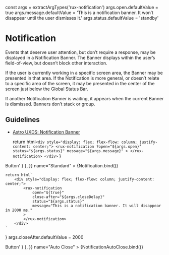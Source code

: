 const args = extractArgTypes('rux-notification')
args.open.defaultValue = true
args.message.defaultValue = 'This is a notification banner. It won’t disappear until the user dismisses it.'
args.status.defaultValue = 'standby'

<Meta
    title="Components/Notification"
    component="rux-notification"
    argTypes={args}
/>

# Notification

Events that deserve user attention, but don’t require a response, may be displayed in a Notification Banner. The Banner displays within the user’s field-of-view, but doesn’t block other interaction.

If the user is currently working in a specific screen area, the Banner may be presented in that area. If the Notification is more general, or doesn’t relate to a specific area of the screen, it may be presented in the center of the screen just below the Global Status Bar.

If another Notification Banner is waiting, it appears when the current Banner is dismissed. Banners don’t stack or group.

## Guidelines

-   [Astro UXDS: Notification Banner](https://www.astrouxds.com/ui-components/notification-banner)

    return html`
        <div style="display: flex; flex-flow: column; justify-content: center;">
            <rux-notification
                ?open="${args.open}"
                status="${args.status}"
                message="${args.message}"
            >
            </rux-notification>
        </div>
    `
}

<Canvas>
    <Story
        parameters={{
            docs: { source: { code: '<rux-button>Button</rux-button>' } },
        }}
        name="Standard"
    >
        {Notification.bind()}
    </Story>
</Canvas>


    return html`
        <div style="display: flex; flex-flow: column; justify-content: center;">
            <rux-notification
                open="${true}"
                close-after="${args.closeDelay}"
                status="${args.status}"
                message="This is a notification banner. It will disappear in 2000 ms."
            >
            </rux-notification>
        </div>
    `
}
args.closeAfter.defaultValue = 2000

<Canvas>
    <Story
        parameters={{
            docs: { source: { code: '<rux-button>Button</rux-button>' } },
        }}
        name="Auto Close"
    >
        {NotificationAutoClose.bind()}
    </Story>
</Canvas>

<ArgsTable of="rux-notification"/>
